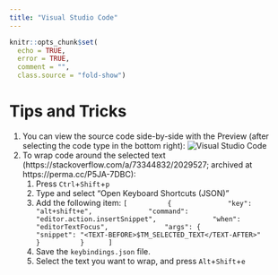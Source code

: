 ```yaml
---
title: "Visual Studio Code"
---
```


```r
knitr::opts_chunk$set(
  echo = TRUE,
  error = TRUE,
  comment = "",
  class.source = "fold-show")
```

# Tips and Tricks

1. You can view the source code side-by-side with the Preview (after selecting the code type in the bottom right):
![Visual Studio Code](images/vsCode.png)
1. To wrap code around the selected text (https://stackoverflow.com/a/73344832/2029527; archived at https://perma.cc/P5JA-7DBC):
    1. Press `Ctrl`+`Shift`+`p`
    1. Type and select "Open Keyboard Shortcuts (JSON)"
    1. Add the following item:
        ```
        [
            {
                "key": "alt+shift+e",
                "command": "editor.action.insertSnippet",
                "when": "editorTextFocus",
                "args": {
                    "snippet": "<TEXT-BEFORE>$TM_SELECTED_TEXT</TEXT-AFTER>"
                }
            }
        ]
        ```
    1. Save the `keybindings.json` file.
    1. Select the text you want to wrap, and press `Alt`+`Shift`+`e`
